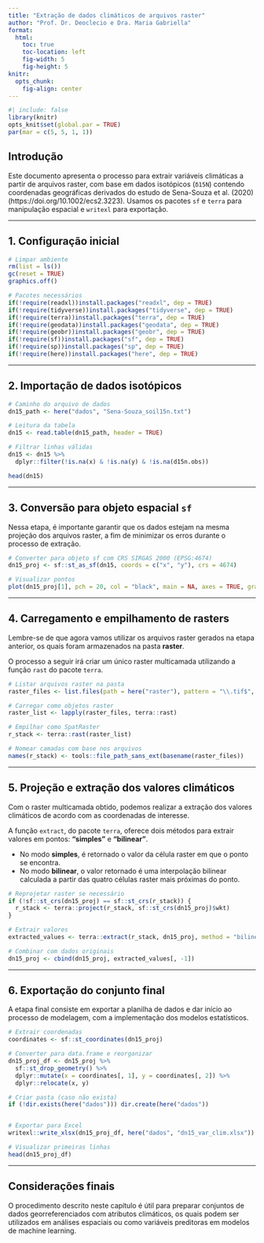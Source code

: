 ```yaml
---
title: "Extração de dados climáticos de arquivos raster"
author: "Prof. Dr. Deoclecio e Dra. Maria Gabriella"
format:
  html:
    toc: true
    toc-location: left
    fig-width: 5
    fig-height: 5
knitr: 
  opts_chunk: 
    fig-align: center
---
```


```r
#| include: false
library(knitr)
opts_knit$set(global.par = TRUE)
par(mar = c(5, 5, 1, 1))
```

## Introdução

Este documento apresenta o processo para extrair variáveis climáticas a partir 
de arquivos raster, com base em dados isotópicos (`δ15N`) contendo coordenadas 
geográficas derivados do estudo de Sena-Souza et al. (2020)(https://doi.org/10.1002/ecs2.3223). Usamos os pacotes `sf` e `terra` para manipulação espacial e `writexl` para exportação.

---

## 1. Configuração inicial

```r

# Limpar ambiente
rm(list = ls())      
gc(reset = TRUE)     
graphics.off()       

# Pacotes necessários
if(!require(readxl))install.packages("readxl", dep = TRUE)
if(!require(tidyverse))install.packages("tidyverse", dep = TRUE)
if(!require(terra))install.packages("terra", dep = TRUE)
if(!require(geodata))install.packages("geodata", dep = TRUE)
if(!require(geobr))install.packages("geobr", dep = TRUE)
if(!require(sf))install.packages("sf", dep = TRUE)
if(!require(sp))install.packages("sp", dep = TRUE)
if(!require(here))install.packages("here", dep = TRUE)


```

---

## 2. Importação de dados isotópicos

```r
# Caminho do arquivo de dados
dn15_path <- here("dados", "Sena-Souza_soil15n.txt")

# Leitura da tabela
dn15 <- read.table(dn15_path, header = TRUE)

# Filtrar linhas válidas
dn15 <- dn15 %>%
  dplyr::filter(!is.na(x) & !is.na(y) & !is.na(d15n.obs))

head(dn15)

```

---

## 3. Conversão para objeto espacial `sf`

Nessa etapa, é importante garantir que os dados estejam na mesma projeção dos 
arquivos raster, a fim de minimizar os erros durante o processo de extração.


```r
# Converter para objeto sf com CRS SIRGAS 2000 (EPSG:4674)
dn15_proj <- sf::st_as_sf(dn15, coords = c("x", "y"), crs = 4674)

# Visualizar pontos
plot(dn15_proj[1], pch = 20, col = "black", main = NA, axes = TRUE, graticule = TRUE)

```

---

## 4. Carregamento e empilhamento de rasters

Lembre-se de que agora vamos utilizar os arquivos raster gerados na etapa anterior, 
os quais foram armazenados na pasta **raster**. 

O processo a seguir irá criar um único raster multicamada utilizando a 
função `rast` do pacote `terra`.

```r
# Listar arquivos raster na pasta
raster_files <- list.files(path = here("raster"), pattern = "\\.tif$", full.names = TRUE)

# Carregar como objetos raster
raster_list <- lapply(raster_files, terra::rast)

# Empilhar como SpatRaster
r_stack <- terra::rast(raster_list)

# Nomear camadas com base nos arquivos
names(r_stack) <- tools::file_path_sans_ext(basename(raster_files))

```

---

## 5. Projeção e extração dos valores climáticos

Com o raster multicamada obtido, podemos realizar a extração dos valores climáticos de acordo com as coordenadas de interesse. 

A função `extract`, do pacote `terra`, oferece dois métodos para extrair valores em pontos: **“simples”** e **“bilinear”**. 

- No modo **simples**, é retornado o valor da célula raster em que o ponto se encontra.
- No modo **bilinear**, o valor retornado é uma interpolação bilinear calculada a partir das quatro células raster mais próximas do ponto.



```r
# Reprojetar raster se necessário
if (!sf::st_crs(dn15_proj) == sf::st_crs(r_stack)) {
  r_stack <- terra::project(r_stack, sf::st_crs(dn15_proj)$wkt)
}

# Extrair valores
extracted_values <- terra::extract(r_stack, dn15_proj, method = "bilinear")

# Combinar com dados originais
dn15_proj <- cbind(dn15_proj, extracted_values[, -1])

```

---

## 6. Exportação do conjunto final

A etapa final consiste em exportar a planilha de dados e dar início ao processo de modelagem, com a implementação dos modelos estatísticos.


```r
# Extrair coordenadas
coordinates <- sf::st_coordinates(dn15_proj)

# Converter para data.frame e reorganizar
dn15_proj_df <- dn15_proj %>%
  sf::st_drop_geometry() %>%
  dplyr::mutate(x = coordinates[, 1], y = coordinates[, 2]) %>%
  dplyr::relocate(x, y)

# Criar pasta (caso não exista)
if (!dir.exists(here("dados"))) dir.create(here("dados"))


# Exportar para Excel
writexl::write_xlsx(dn15_proj_df, here("dados", "dn15_var_clim.xlsx"))

# Visualizar primeiras linhas
head(dn15_proj_df)
```

---

## Considerações finais

O procedimento descrito neste capítulo é útil para preparar conjuntos de dados georreferenciados com atributos climáticos, os quais podem ser utilizados em análises espaciais ou como variáveis preditoras em modelos de machine learning.
